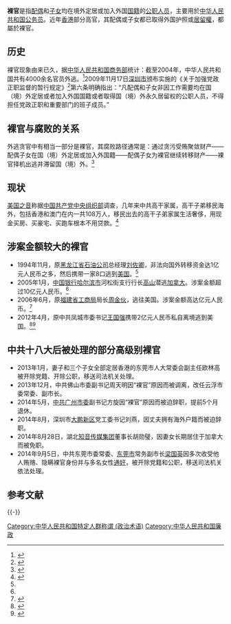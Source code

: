 '''裸官'''是指[[配偶|配偶]]和[[子女|子女]]均在境外定居或加入外国[[国籍|国籍]]的[[公职人员|公职人员]]，主要用於[[中华人民共和国公务员|中华人民共和国公务员]]。近年[[香港|香港]]部分高官，其配偶或子女都已取得外国护照或[[永久居留權|居留權]]，都屬於裸官。

==历史==
裸官现象由来已久，据[[中华人民共和国商务部|中华人民共和国商务部]]统计：截至2004年，中华人民共和国共有4000余名官员外逃。<ref>{{cite web|url=http://fanfu.people.com.cn/GB/10553248.html|title=让“裸官”裸露于阳光下|accessdate=2010-03-16|date=2009-12-10|publisher=人民网|archive-url=https://web.archive.org/web/20160304072811/http://fanfu.people.com.cn/GB/10553248.html|archive-date=2016-03-04|dead-url=yes}}</ref>2009年11月17日[[深圳市|深圳市]]颁布实施的《关于加强党政正职监督的暂行规定》<ref>{{cite web|url=http://www.shenzhen.gov.cn/zfgb/2009/gb678/200912/t20091208_1247248.htm|title=关于加强党政正职监督的暂行规定|accessdate=2010-03-16|date=2009-12-08|publisher=深圳市人民政府|archive-url=https://web.archive.org/web/20160305223102/http://www.shenzhen.gov.cn/zfgb/2009/gb678/200912/t20091208_1247248.htm|archive-date=2016-03-05|dead-url=yes}}</ref>第六条明确指出：“凡配偶和子女非因工作需要均在国（境）外定居或者加入外国国籍或者取得国（境）外永久居留权的公职人员，不得担任党政正职和重要部门的班子成员。”

==裸官与腐败的关系==
外逃贪官中有相当一部分是裸官，其腐败路径通常是：通过贪污受贿聚敛财产——配偶子女在国（境）外定居或加入外国籍——配偶子女为裸官继续转移财产——裸官择机出逃并滞留国（境）外。<ref>{{cite web|url=http://news.sohu.com/20100311/n270738329.shtml|title=警惕“裸官”腐败逃往海外 反腐败更要制度防腐|accessdate=2010-03-16|date=2010-03-11|publisher=搜狐|archive-date=2019-01-15|archive-url=https://web.archive.org/web/20190115023017/http://news.sohu.com/20100311/n270738329.shtml|dead-url=no}}</ref>

==现状==
[[美国之音|美国之音]]称据[[中组部|中国共产党中央组织部]]调查，几年来中共高干家属，高干子弟移民海外，包括香港和澳门在内一共108万人，移民出去的高干子弟家属生活奢侈，用现金买房、买豪宅、买跑车根本不用贷款。<ref name="voa">{{cite web|url=http://www1.voanews.com/chinese/news/More-Wealthy-Chinese-Seeking-US-Green-Card-20091229-80266882.html|title=中国富人偏爱美国绿卡09投资移民数翻番|accessdate=2010-03-16|date=2009-12-29|publisher=美国之音|archive-url=https://web.archive.org/web/20100305045607/http://www1.voanews.com/chinese/news/More-Wealthy-Chinese-Seeking-US-Green-Card-20091229-80266882.html|archive-date=2010-03-05|dead-url=yes}}</ref>

==涉案金额较大的裸官==
*1994年11月，原[[黑龙江省石油公司|黑龙江省石油公司]]总经理[[刘佐卿|刘佐卿]]，非法向国外转移资金达1亿元人民币之多，然后携带一家8口逃到[[美国|美国]]。<ref name="voa" />
*2005年1月，[[中国银行|中国银行]][[哈尔滨市|哈尔滨市]]河松街支行行长[[高山_(中国银行)|高山]]潜逃[[加拿大|加拿大]]。涉案金额超过10亿元人民币。<ref name="voa" />
*2006年6月，原[[福建省工商局|福建省工商局]]局长[[周金伙|周金伙]]，逃往美国。涉案金额高达亿元人民币。<ref>{{cite web|url=http://news.sohu.com/20100205/n270083009.shtml|title=中纪委加大追逃力度 很快看到一批贪官被押回国|accessdate=2010-03-16|date=2010-02-05|publisher=搜狐|archive-date=2010-02-08|archive-url=https://web.archive.org/web/20100208155250/http://news.sohu.com/20100205/n270083009.shtml|dead-url=no}}</ref>
*2012年4月，原中共凤城市委书记[[王国强_(1960年)|王国强]]携带2亿元人民币私自离境逃到美国。<ref name="人民网">{{cite web|url=http://politics.people.com.cn/n/2012/0827/c1001-18846016.html|title=辽宁凤城市委书记“缺席”官网介绍 当地工作人员称其出事已久|accessdate=2012-08-28|date=2012-08-27|publisher=人民网|archive-date=2012-08-30|archive-url=https://web.archive.org/web/20120830050935/http://politics.people.com.cn/n/2012/0827/c1001-18846016.html|dead-url=no}}</ref><ref>{{cite web|url=http://www.takungpao.com/news/content/2012-08/27/content_995704.htm|title=传辽宁凤城市委书记王国强卷2亿逃美|accessdate=2012-08-28|date=2012-08-27|work=转自香港商报|publisher=大公网|archiveurl=https://web.archive.org/web/20120830035558/http://www.takungpao.com/news/content/2012-08/27/content_995704.htm|archivedate=2012-08-30|deadurl=yes}}</ref>

==中共十八大后被处理的部分高级别裸官==
* 2013年1月，妻子和三个子女全部定居香港的东莞市人大常委会副主任欧林高被开除党籍、开除公职，移送司法机关处理。
* 2013年12月，中共佛山市委副书记周天明因“裸官”原因而被调离，改任云浮市委常委、副市长。
* 2014年5月，[[中国共产党广州市委员会|中共广州市委]]副书记方旋因“裸官”原因而被迫辞职，提前5个月退休。
* 2014年8月，深圳市[[大鹏新区|大鹏新区]]党工委书记刘燕，因丈夫拥有海外户籍而被迫辞职。
* 2014年8月28日，湖北[[知音_(杂志)|知音传媒集团]]董事长胡勋璧，因妻女长期居住于加拿大而被免职。
* 2014年9月5日，中共东莞市委常委、[[东莞市|东莞市]]常务副市长[[梁国英_(东莞)|梁国英]]因多次收受他人贿赂、隐瞒裸官身份并与多名女性[[通奸|通奸]]，被开除党籍和公职，移送司法机关依法处理。

== 参考文献 ==
{{Reflist|2}}
{{VOA}}
{{-}}
{{中华人民共和国廉政}}

[[Category:中华人民共和国特定人群称谓_(政治术语)|Category:中华人民共和国特定人群称谓 (政治术语)]]
[[Category:中华人民共和国廉政|Category:中华人民共和国廉政]]